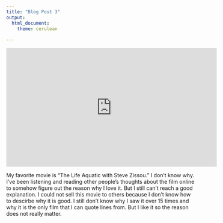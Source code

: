 ```yaml
---
title: "Blog Post 3"
output: 
  html_document:
    theme: cerulean
    
---
```


<iframe width="560" height="315" src="https://www.youtube.com/embed/yh401Rmkq0o" frameborder="0" allow="autoplay; encrypted-media" allowfullscreen></iframe>

My favorite movie is "The Life Aquatic with Steve Zissou." I don't know why. I've been listening and reading other people's  thoughts about the film online to somehow figure out the reason why I love it. But I still  can't  reach a good explanation. I could not sell this movie to others because I don't know how to descirbe why it is good. I still don't know   why I saw it over 15 times and why it is the only film that I can quote lines from. But I like it so the reason does not really matter.   


